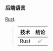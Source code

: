 ### 后端语言

[Rust][rust].

> | 技术         | 结论   |
> | :----------: | :----: |
> |    Rust     |   ✅    |

[rust]: https://www.rust-lang.org/

